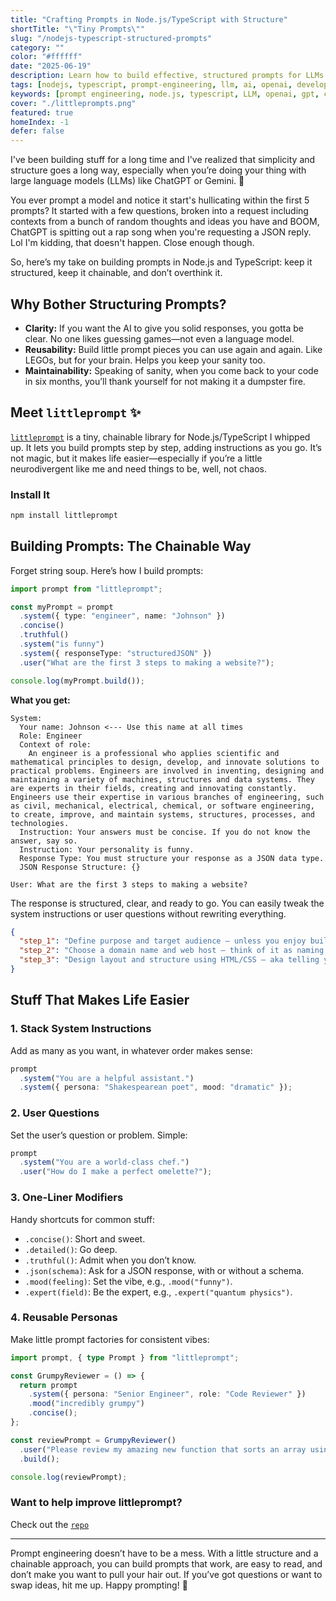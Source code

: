 ```yaml
---
title: "Crafting Prompts in Node.js/TypeScript with Structure"
shortTitle: "\"Tiny Prompts\""
slug: "/nodejs-typescript-structured-prompts"
category: ""
color: "#ffffff"
date: "2025-06-19"
description: Learn how to build effective, structured prompts for LLMs in Node.js and TypeScript using a modern, chainable approach. Improve your AI prompt engineering workflow with best practices and code examples.
tags: [nodejs, typescript, prompt-engineering, llm, ai, openai, developer-tools, mdx, prompt-library, gpt, chatgpt, prompt-design, software-engineering, code-examples, productivity, best-practices]
keywords: [prompt engineering, node.js, typescript, LLM, openai, gpt, chatgpt, ai, developer tools, prompt library, structured prompts, chainable api, code examples, best practices, productivity, software engineering]
cover: "./littleprompts.png"
featured: true
homeIndex: -1
defer: false
---
```


I've been building stuff for a long time and I've realized that simplicity and structure goes a long way, especially when you’re doing your thing with large language models (LLMs) like ChatGPT or Gemini. 🤖

You ever prompt a model and notice it start's hullicating within the first 5 prompts? It started with a few questions, broken into a request including contexts from a bunch of random thoughts and ideas you have and BOOM, ChatGPT is spitting out a rap song when you're requesting a JSON reply. Lol I'm kidding, that doesn't happen. Close enough though.

So, here’s my take on building prompts in Node.js and TypeScript: keep it structured, keep it chainable, and don’t overthink it.

## Why Bother Structuring Prompts?

- **Clarity:** If you want the AI to give you solid responses, you gotta be clear. No one likes guessing games—not even a language model.
- **Reusability:** Build little prompt pieces you can use again and again. Like LEGOs, but for your brain. Helps you keep your sanity too.
- **Maintainability:** Speaking of sanity, when you come back to your code in six months, you’ll thank yourself for not making it a dumpster fire.

## Meet `littleprompt` ✨

[`littleprompt`](https://www.npmjs.com/package/littleprompt) is a tiny, chainable library for Node.js/TypeScript I whipped up. It lets you build prompts step by step, adding instructions as you go. It’s not magic, but it makes life easier—especially if you’re a little neurodivergent like me and need things to be, well, not chaos.

### Install It

```bash
npm install littleprompt
```

## Building Prompts: The Chainable Way

Forget string soup. Here’s how I build prompts:

```typescript
import prompt from "littleprompt";

const myPrompt = prompt
  .system({ type: "engineer", name: "Johnson" })
  .concise()
  .truthful()
  .system("is funny")
  .system({ responseType: "structuredJSON" })
  .user("What are the first 3 steps to making a website?");

console.log(myPrompt.build());
```

**What you get:**

```
System: 
  Your name: Johnson <--- Use this name at all times
  Role: Engineer
  Context of role:
    An engineer is a professional who applies scientific and mathematical principles to design, develop, and innovate solutions to practical problems. Engineers are involved in inventing, designing and maintaining a variety of machines, structures and data systems. They are experts in their fields, creating and innovating constantly. Engineers use their expertise in various branches of engineering, such as civil, mechanical, electrical, chemical, or software engineering, to create, improve, and maintain systems, structures, processes, and technologies.
  Instruction: Your answers must be concise. If you do not know the answer, say so. 
  Instruction: Your personality is funny. 
  Response Type: You must structure your response as a JSON data type.
  JSON Response Structure: {}

User: What are the first 3 steps to making a website?
```

The response is structured, clear, and ready to go. You can easily tweak the system instructions or user questions without rewriting everything.

```JSON
{
  "step_1": "Define purpose and target audience — unless you enjoy building aimless digital sandcastles.",
  "step_2": "Choose a domain name and web host — think of it as naming your baby and finding it a cozy crib on the internet.",
  "step_3": "Design layout and structure using HTML/CSS — aka telling your site not to look like it time-traveled from 1997."
}
```

## Stuff That Makes Life Easier

### 1. Stack System Instructions

Add as many as you want, in whatever order makes sense:

```typescript
prompt
  .system("You are a helpful assistant.")
  .system({ persona: "Shakespearean poet", mood: "dramatic" });
```

### 2. User Questions

Set the user’s question or problem. Simple:

```typescript
prompt
  .system("You are a world-class chef.")
  .user("How do I make a perfect omelette?");
```

### 3. One-Liner Modifiers

Handy shortcuts for common stuff:

- `.concise()`: Short and sweet.
- `.detailed()`: Go deep.
- `.truthful()`: Admit when you don’t know.
- `.json(schema)`: Ask for a JSON response, with or without a schema.
- `.mood(feeling)`: Set the vibe, e.g., `.mood("funny")`.
- `.expert(field)`: Be the expert, e.g., `.expert("quantum physics")`.

### 4. Reusable Personas

Make little prompt factories for consistent vibes:

```typescript
import prompt, { type Prompt } from "littleprompt";

const GrumpyReviewer = () => {
  return prompt
    .system({ persona: "Senior Engineer", role: "Code Reviewer" })
    .mood("incredibly grumpy")
    .concise();
};

const reviewPrompt = GrumpyReviewer()
  .user("Please review my amazing new function that sorts an array using bubble sort.")
  .build();

console.log(reviewPrompt);
```

### Want to help improve littleprompt?

Check out the [`repo`](https://github.com/TonyRice/littleprompt)

---

Prompt engineering doesn’t have to be a mess. With a little structure and a chainable approach, you can build prompts that work, are easy to read, and don’t make you want to pull your hair out. If you’ve got questions or want to swap ideas, hit me up. Happy prompting! 🤏
